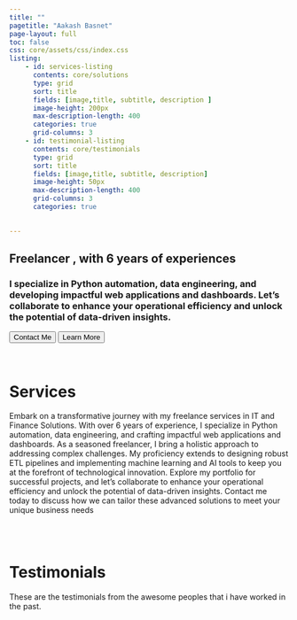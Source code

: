 ```yaml
---
title: ""
pagetitle: "Aakash Basnet"
page-layout: full
toc: false
css: core/assets/css/index.css
listing:
    - id: services-listing
      contents: core/solutions
      type: grid
      sort: title
      fields: [image,title, subtitle, description ]
      image-height: 200px 
      max-description-length: 400
      categories: true
      grid-columns: 3
    - id: testimonial-listing
      contents: core/testimonials
      type: grid
      sort: title
      fields: [image,title, subtitle, description]
      image-height: 50px 
      max-description-length: 400
      grid-columns: 3
      categories: true

    
---
```

::: {.hero-banner}
# Freelancer , with 6 years of experiences
### I specialize in Python automation, data engineering, and developing impactful web applications and dashboards. Let's collaborate to enhance your operational efficiency and unlock the potential of data-driven insights.
:::

<button class="btn-action-primary"> Contact Me </button>
<button class="btn-action-primary"> Learn More</button>
<br>

# Services


Embark on a transformative journey with my freelance services in IT and Finance Solutions. With over 6 years of experience, I specialize in Python automation, data engineering, and crafting impactful web applications and dashboards. As a seasoned freelancer, I bring a holistic approach to addressing complex challenges. My proficiency extends to designing robust ETL pipelines and implementing machine learning and AI tools to keep you at the forefront of technological innovation. Explore my portfolio for successful projects, and let's collaborate to enhance your operational efficiency and unlock the potential of data-driven insights. Contact me today to discuss how we can tailor these advanced solutions to meet your unique business needs
<br>
<br>

::: {.card-grid}
::: {#services-listing}
:::
:::


<br>

# Testimonials 
These are the testimonials from the awesome peoples that i have worked in the past.

<br>
<br>

::: {.testimonials-grid}
::: {#testimonial-listing}
:::
:::

<!-- C.alendly badge widget begin -->
<link href="https://assets.calendly.com/assets/external/widget.css" rel="stylesheet">
<script src="https://assets.calendly.com/assets/external/widget.js" type="text/javascript" async></script>
<script type="text/javascript">window.onload = function() { Calendly.initBadgeWidget({ url: 'https://calendly.com/basnetaakash17/30min', text: 'Schedule time with Aakash', color: '#0069ff', textColor: '#ffffff', branding: false }); }</script>
<!-- Calendly badge widget end -->

